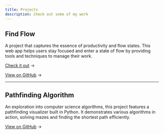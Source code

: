 ```yaml
---
title: Projects
description: Check out some of my work
---
```



## Find Flow

A project that captures the essence of productivity and flow states. This web app helps users stay focused and enter a state of flow by providing tools and techniques to manage their work.

[Check it out](https://find-flow.com/) →

[View on GitHub](https://github.com/matthew-peterson-39/finding-flow) →

---

## Pathfinding Algorithm

An exploration into computer science algorithms, this project features a pathfinding visualizer built in Python. It demonstrates various algorithms in action, solving mazes and finding the shortest path efficiently.

[View on GitHub](https://github.com/matthew-peterson-39/pathfinder_python) →